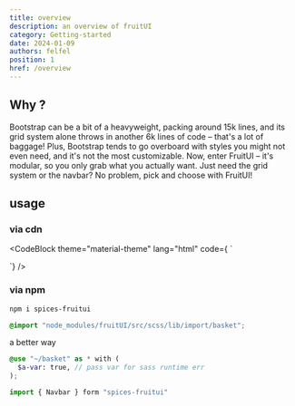 ```yaml
---
title: overview
description: an overview of fruitUI
category: Getting-started
date: 2024-01-09
authors: felfel
position: 1
href: /overview
---
```



## Why ?

Bootstrap can be a bit of a heavyweight, packing around 15k lines,
and its grid system alone throws in another 6k lines of code – that's a lot of baggage! Plus,
Bootstrap tends to go overboard with styles you might not even need, 
and it's not the most customizable. Now, enter FruitUI – it's modular, so you only grab what you actually want. Just need the grid system or the navbar? No problem, pick and choose with FruitUI!

## usage

### via cdn


<CodeBlock theme="material-theme" lang="html" code={
`<!-- js -->
<script src="https://cdn.jsdelivr.net/npm/spices-fruitui"></script>

<!-- css -->
<link rel="stylesheet" href="https://cdn.jsdelivr.net/npm/spices-fruitui/style">`} />

### via npm

```bash
npm i spices-fruitui
```



```scss
@import "node_modules/fruitUI/src/scss/lib/import/basket";

```
a better way

```scss
@use "~/basket" as * with (
  $a-var: true, // pass var for sass runtime err
);

```


```js
import { Navbar } form "spices-fruitui"

```